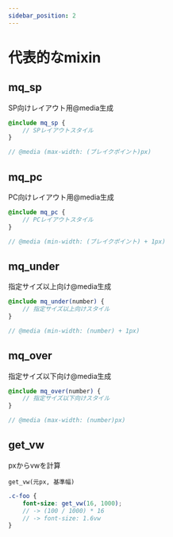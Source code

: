 ```yaml
---
sidebar_position: 2
---
```


# 代表的なmixin

## mq_sp

SP向けレイアウト用@media生成

```scss
@include mq_sp {
    // SPレイアウトスタイル
}

// @media (max-width: (ブレイクポイント)px)
```

## mq_pc

PC向けレイアウト用@media生成

```scss
@include mq_pc {
    // PCレイアウトスタイル
}

// @media (min-width: (ブレイクポイント) + 1px)
```

## mq_under

指定サイズ以上向け@media生成

```scss
@include mq_under(number) {
    // 指定サイズ以上向けスタイル
}

// @media (min-width: (number) + 1px)
```

## mq_over

指定サイズ以下向け@media生成

```scss
@include mq_over(number) {
    // 指定サイズ以下向けスタイル
}

// @media (max-width: (number)px)
```

## get_vw

pxからvwを計算

`get_vw(元px, 基準幅)`

```scss
.c-foo {
    font-size: get_vw(16, 1000);
    // -> (100 / 1000) * 16
    // -> font-size: 1.6vw
}
```
